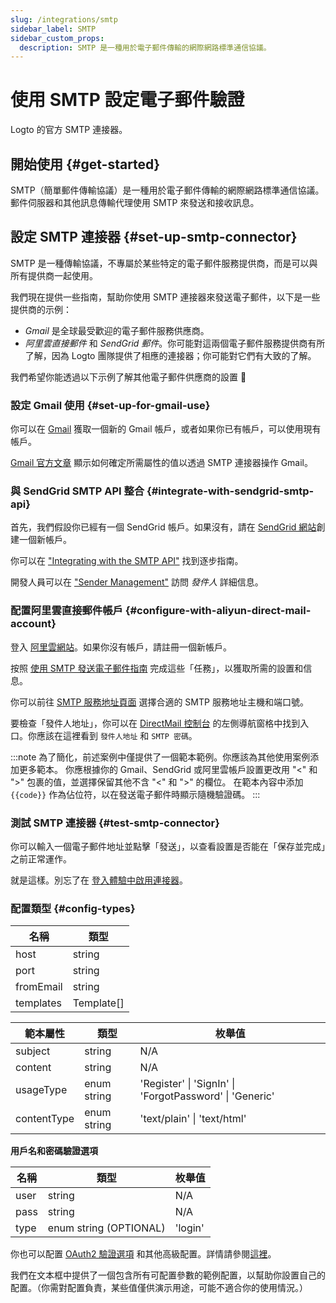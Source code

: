 ```yaml
---
slug: /integrations/smtp
sidebar_label: SMTP
sidebar_custom_props:
  description: SMTP 是一種用於電子郵件傳輸的網際網路標準通信協議。
---
```



# 使用 SMTP 設定電子郵件驗證

Logto 的官方 SMTP 連接器。

<GuideTip />

## 開始使用 \{#get-started}

SMTP（簡單郵件傳輸協議）是一種用於電子郵件傳輸的網際網路標準通信協議。郵件伺服器和其他訊息傳輸代理使用 SMTP 來發送和接收訊息。

## 設定 SMTP 連接器 \{#set-up-smtp-connector}

SMTP 是一種傳輸協議，不專屬於某些特定的電子郵件服務提供商，而是可以與所有提供商一起使用。

我們現在提供一些指南，幫助你使用 SMTP 連接器來發送電子郵件，以下是一些提供商的示例：

- _Gmail_ 是全球最受歡迎的電子郵件服務供應商。
- _阿里雲直接郵件_ 和 _SendGrid 郵件_。你可能對這兩個電子郵件服務提供商有所了解，因為 Logto 團隊提供了相應的連接器；你可能對它們有大致的了解。

我們希望你能透過以下示例了解其他電子郵件供應商的設置 :rocket:

### 設定 Gmail 使用 \{#set-up-for-gmail-use}

你可以在 [Gmail](https://mail.google.com/) 獲取一個新的 Gmail 帳戶，或者如果你已有帳戶，可以使用現有帳戶。

[Gmail 官方文章](https://support.google.com/a/answer/176600) 顯示如何確定所需屬性的值以透過 SMTP 連接器操作 Gmail。

### 與 SendGrid SMTP API 整合 \{#integrate-with-sendgrid-smtp-api}

首先，我們假設你已經有一個 SendGrid 帳戶。如果沒有，請在 [SendGrid 網站](https://app.sendgrid.com/)創建一個新帳戶。

你可以在 ["Integrating with the SMTP API"](https://docs.sendgrid.com/for-developers/sending-email/integrating-with-the-smtp-api) 找到逐步指南。

開發人員可以在 ["Sender Management"](https://mc.sendgrid.com/senders) 訪問 _發件人_ 詳細信息。

### 配置阿里雲直接郵件帳戶 \{#configure-with-aliyun-direct-mail-account}

登入 [阿里雲網站](https://cn.aliyun.com/)。如果你沒有帳戶，請註冊一個新帳戶。

按照 [使用 SMTP 發送電子郵件指南](https://www.alibabacloud.com/help/en/directmail/latest/send-emails-using-smtp) 完成這些「任務」，以獲取所需的設置和信息。

你可以前往 [SMTP 服務地址頁面](https://www.alibabacloud.com/help/en/directmail/latest/smtp-service-address) 選擇合適的 SMTP 服務地址主機和端口號。

要檢查「發件人地址」，你可以在 [DirectMail 控制台](https://dm.console.aliyun.com/) 的左側導航窗格中找到入口。你應該在這裡看到 `發件人地址` 和 `SMTP 密碼`。

:::note
為了簡化，前述案例中僅提供了一個範本範例。你應該為其他使用案例添加更多範本。
你應根據你的 Gmail、SendGrid 或阿里雲帳戶設置更改用 "\<" 和 ">" 包裹的值，並選擇保留其他不含 "\<" 和 ">" 的欄位。
在範本內容中添加 `{{code}}` 作為佔位符，以在發送電子郵件時顯示隨機驗證碼。
:::

### 測試 SMTP 連接器 \{#test-smtp-connector}

你可以輸入一個電子郵件地址並點擊「發送」，以查看設置是否能在「保存並完成」之前正常運作。

就是這樣。別忘了在 [登入體驗中啟用連接器](/connectors/email-connectors/#enable-email-sign-up-or-sign-in)。

### 配置類型 \{#config-types}

| 名稱      | 類型       |
| --------- | ---------- |
| host      | string     |
| port      | string     |
| fromEmail | string     |
| templates | Template[] |

| 範本屬性    | 類型        | 枚舉值                                                  |
| ----------- | ----------- | ------------------------------------------------------- |
| subject     | string      | N/A                                                     |
| content     | string      | N/A                                                     |
| usageType   | enum string | 'Register' \| 'SignIn' \| 'ForgotPassword' \| 'Generic' |
| contentType | enum string | 'text/plain' \| 'text/html'                             |

**用戶名和密碼驗證選項**

| 名稱 | 類型                   | 枚舉值  |
| ---- | ---------------------- | ------- |
| user | string                 | N/A     |
| pass | string                 | N/A     |
| type | enum string (OPTIONAL) | 'login' |

你也可以配置 [OAuth2 驗證選項](https://nodemailer.com/smtp/oauth2/) 和其他高級配置。詳情請參閱[這裡](https://nodemailer.com/smtp/)。

我們在文本框中提供了一個包含所有可配置參數的範例配置，以幫助你設置自己的配置。（你需對配置負責，某些值僅供演示用途，可能不適合你的使用情況。）

